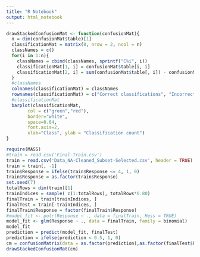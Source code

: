 ```yaml
---
title: "R Notebook"
output: html_notebook
---
```


```r
drawStackedConfusionMat <- function(confusionMat){
  n = dim(confusionMat$table)[1]
  classificationMat = matrix(0, nrow = 2, ncol = n)
  classNames = c()
  for(i in 1:n){
    classNames = cbind(classNames, sprintf("C%i", i))
    classificationMat[1, i] = confusionMat$table[i, i]
    classificationMat[2, i] = sum(confusionMat$table[, i]) - confusionMat$table[i, i]
  }
  #classNames
  colnames(classificationMat) = classNames
  rownames(classificationMat) = c("Correct classifications", "Incorrect Classifications")
  #classificationMat
  barplot(classificationMat, 
        col = c("green","red"), 
        border="white",
        space=0.04, 
        font.axis=2, 
        xlab="Class", ylab = "Classification count")
}
```

```r
require(MASS)
#train = read.csv('Final-Train.csv')
train = read.csv('Data_NA-Cleaned_Subset-Selected.csv', header = TRUE)
train = train[, -1]
train$Response = ifelse(train$Response <= 4, 1, 0)
train$Response = as.factor(train$Response)
set.seed(7)
totalRows = dim(train)[1]
trainIndices = sample( c(1:totalRows), totalRows*0.80)
finalTrain = train[trainIndices, ]
finalTest = train[-trainIndices, ]
finalTrain$Response = factor(finalTrain$Response)
#model_fit <- polr(Response ~ ., data = finalTrain, Hess = TRUE)
model_fit <- glm(Response ~ ., data = finalTrain, family = binomial)
model_fit
prediction = predict(model_fit, finalTest)
prediction = ifelse(prediction < 0.5, 1, 0)
cm = confusionMatrix(data = as.factor(prediction),as.factor(finalTest$Response))
drawStackedConfusionMat(cm)
```
